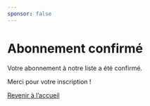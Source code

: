 ```yaml
---
sponsor: false
---
```



  <Cadre>

# Abonnement confirmé

Votre abonnement à notre liste a été confirmé.

Merci pour votre inscription !

[Revenir à l’accueil](../)

  </Cadre>